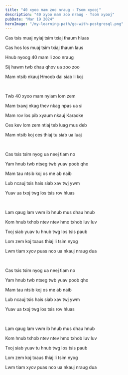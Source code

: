 ```yaml
---
title: "40 xyoo mam zoo nraug - Tsom xyooj"
description: "40 xyoo mam zoo nraug - Tsom xyooj"
pubDate: "Mar 19 2024"
heroImage: "/my-learning-path/go-with-postgresql.png"
---
```


Cas tsis muaj nyiaj tsim txiaj thaum hluas

Cas hos los muaj tsim txiaj thaum laus

Hnub nyoog 40 mam li zoo nraug

Sij hawm twb dhau qhov ua zoo zoo

Mam ntsib nkauj Hmoob dai siab li koj

<br />

Twb 40 xyoo mam nyiam lom zem

Mam txawj nkag thev nkag npas ua si

Mam rov los pib xyaum nkauj Karaoke

Ces kev lom zem ntiaj teb luag mus deb

Mam ntsib koj ces thiaj tu siab ua luaj

<br />

Cas tsis tsim nyog ua neej tiam no

Yam hnub twb ntseg twb yuav poob qho

Mam tau ntsib koj os me ab naib

Lub ncauj tsis hais siab xav twj ywm

Yuav ua txoj twg los tsis rov hluas

<br />

Lam qaug lam vwm ib hnub mus dhau hnub

Kom hnub txhob ntev ntev hmo txhob luv luv

Txoj siab yuav tu hnub twg los tsis paub

Lom zem koj txaus thiaj li tsim nyog

Lwm tiam xyov puas nco ua nkauj nraug dua

<br />

Cas tsis tsim nyog ua neej tiam no

Yam hnub twb ntseg twb yuav poob qho

Mam tau ntsib koj os me ab naib

Lub ncauj tsis hais siab xav twj ywm

Yuav ua txoj twg los tsis rov hluas

<br />

Lam qaug lam vwm ib hnub mus dhau hnub

Kom hnub txhob ntev ntev hmo txhob luv luv

Txoj siab yuav tu hnub twg los tsis paub

Lom zem koj txaus thiaj li tsim nyog

Lwm tiam xyov puas nco ua nkauj nraug dua

